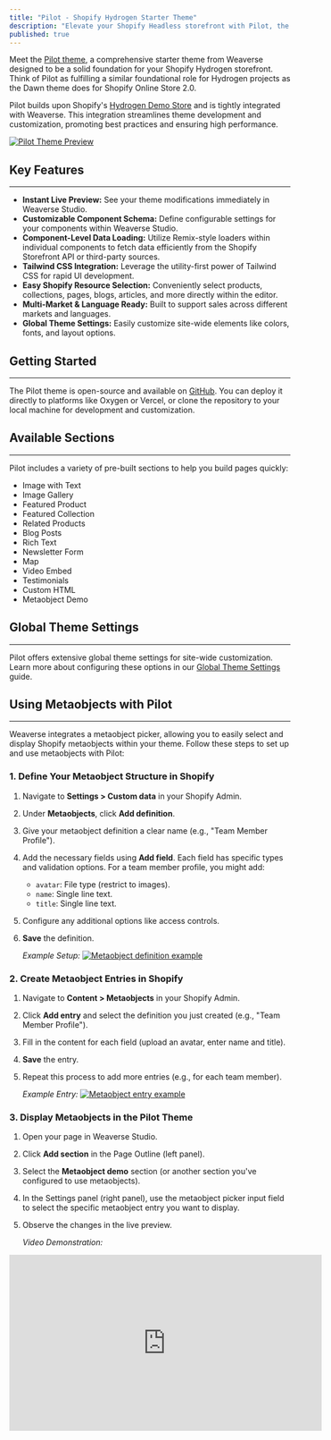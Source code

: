 ```yaml
---
title: "Pilot - Shopify Hydrogen Starter Theme"
description: "Elevate your Shopify Headless storefront with Pilot, the robust and versatile starter theme by Weaverse."
published: true
---
```


Meet the [Pilot theme](https://pilot.weaverse.dev/), a comprehensive starter theme from Weaverse designed to be a solid foundation for your Shopify Hydrogen storefront. Think of Pilot as fulfilling a similar foundational role for Hydrogen projects as the Dawn theme does for Shopify Online Store 2.0.

Pilot builds upon Shopify's [Hydrogen Demo Store](https://github.com/Shopify/hydrogen/tree/main/templates/demo-store) and is tightly integrated with Weaverse. This integration streamlines theme development and customization, promoting best practices and ensuring high performance.

[![Pilot Theme Preview](https://cdn.shopify.com/s/files/1/0728/0410/6547/files/landing_hero.webp?v=1703568247)](https://pilot.weaverse.dev/)

## Key Features

---

*   **Instant Live Preview:** See your theme modifications immediately in Weaverse Studio.
*   **Customizable Component Schema:** Define configurable settings for your components within Weaverse Studio.
*   **Component-Level Data Loading:** Utilize Remix-style loaders within individual components to fetch data efficiently from the Shopify Storefront API or third-party sources.
*   **Tailwind CSS Integration:** Leverage the utility-first power of Tailwind CSS for rapid UI development.
*   **Easy Shopify Resource Selection:** Conveniently select products, collections, pages, blogs, articles, and more directly within the editor.
*   **Multi-Market & Language Ready:** Built to support sales across different markets and languages.
*   **Global Theme Settings:** Easily customize site-wide elements like colors, fonts, and layout options.

## Getting Started

---

The Pilot theme is open-source and available on [GitHub](https://github.com/weaverse/pilot). You can deploy it directly to platforms like Oxygen or Vercel, or clone the repository to your local machine for development and customization.

## Available Sections

---

Pilot includes a variety of pre-built sections to help you build pages quickly:

*   Image with Text
*   Image Gallery
*   Featured Product
*   Featured Collection
*   Related Products
*   Blog Posts
*   Rich Text
*   Newsletter Form
*   Map
*   Video Embed
*   Testimonials
*   Custom HTML
*   Metaobject Demo

## Global Theme Settings

---

Pilot offers extensive global theme settings for site-wide customization. Learn more about configuring these options in our [Global Theme Settings](/guides/global-theme-settings) guide.

## Using Metaobjects with Pilot

---

Weaverse integrates a metaobject picker, allowing you to easily select and display Shopify metaobjects within your theme. Follow these steps to set up and use metaobjects with Pilot:

### 1. Define Your Metaobject Structure in Shopify

1.  Navigate to **Settings > Custom data** in your Shopify Admin.
2.  Under **Metaobjects**, click **Add definition**.
3.  Give your metaobject definition a clear name (e.g., "Team Member Profile").
4.  Add the necessary fields using **Add field**. Each field has specific types and validation options. For a team member profile, you might add:
    *   `avatar`: File type (restrict to images).
    *   `name`: Single line text.
    *   `title`: Single line text.
5.  Configure any additional options like access controls.
6.  **Save** the definition.

    *Example Setup:*
    [![Metaobject definition example](https://cdn.shopify.com/s/files/1/0728/0410/6547/files/metaobject_definition.png)](https://cdn.shopify.com/s/files/1/0728/0410/6547/files/metaobject_definition.png)

### 2. Create Metaobject Entries in Shopify

1.  Navigate to **Content > Metaobjects** in your Shopify Admin.
2.  Click **Add entry** and select the definition you just created (e.g., "Team Member Profile").
3.  Fill in the content for each field (upload an avatar, enter name and title).
4.  **Save** the entry.
5.  Repeat this process to add more entries (e.g., for each team member).

    *Example Entry:*
    [![Metaobject entry example](https://cdn.shopify.com/s/files/1/0728/0410/6547/files/Screenshot_2024-01-11_at_14.23.52.png?v=1704968599)](https://cdn.shopify.com/s/files/1/0728/0410/6547/files/Screenshot_2024-01-11_at_14.23.52.png?v=1704968599)

### 3. Display Metaobjects in the Pilot Theme

1.  Open your page in Weaverse Studio.
2.  Click **Add section** in the Page Outline (left panel).
3.  Select the **Metaobject demo** section (or another section you've configured to use metaobjects).
4.  In the Settings panel (right panel), use the metaobject picker input field to select the specific metaobject entry you want to display.
5.  Observe the changes in the live preview.

    *Video Demonstration:*
<iframe width="560" height="315" src="https://www.youtube.com/embed/BEf6jfjloiE?rel=0" title="YouTube video player" frameBorder="0" allow="accelerometer; autoplay; clipboard-write; encrypted-media; gyroscope; picture-in-picture; web-share" allowfullscreen></iframe>
